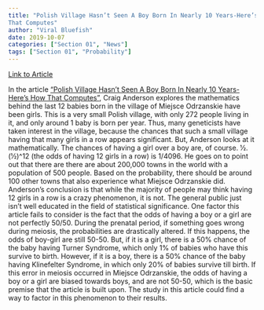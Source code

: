 ```yaml
---
title: "Polish Village Hasn’t Seen A Boy Born In Nearly 10 Years-Here’s How
That Computes"
author: "Viral Bluefish"
date: 2019-10-07
categories: ["Section 01", "News"]
tags: ["Section 01", "Probability"]
---
```


[Link to Article](https://theconversation.com/polish-village-hasnt-seen-a-boy-born-in-nearly-10-years-heres-how-that-computes-122176)

<!--more-->

In the article [“Polish Village Hasn’t Seen A Boy Born In Nearly 10 Years-Here’s How
That Computes”](https://theconversation.com/polish-village-hasnt-seen-a-boy-born-in-nearly-10-years-heres-how-
that-computes-122176), Craig Anderson explores the mathematics behind the last 12 babies born in the
village of Miejsce Odrzanskie have been girls. This is a very small Polish village, with only 272
people living in it, and only around 1 baby is born per year. Thus, many geneticists have taken
interest in the village, because the chances that such a small village having that many girls in a
row appears significant. But, Anderson looks at it mathematically. The chances of having a girl
over a boy are, of course. 1⁄2. (1⁄2)^12 (the odds of having 12 girls in a row) is 1/4096. He goes on
to point out that there are there are about 200,000 towns in the world with a population of 500
people. Based on the probability, there should be around 100 other towns that also experience
what Miejsce Odrzanskie did. Anderson’s conclusion is that while the majority of people may
think having 12 girls in a row is a crazy phenomenon, it is not. The general public just isn’t well
educated in the field of statistical significance.
One factor this article fails to consider is the fact that the odds of having a boy or a girl
are not perfectly 50/50. During the prenatal period, if something goes wrong during meiosis, the
probabilities are drastically altered. If this happens, the odds of boy-girl are still 50-50. But, if it
is a girl, there is a 50% chance of the baby having Turner Syndrome, which only 1% of babies
who have this survive to birth. However, if it is a boy, there is a 50% chance of the baby having
Klinefelter Syndrome, in which only 20% of babies survive till birth. If this error in meiosis
occurred in Miejsce Odrzanskie, the odds of having a boy or a girl are biased towards boys, and
are not 50-50, which is the basic premise that the article is built upon. The study in this article
could find a way to factor in this phenomenon to their results.
